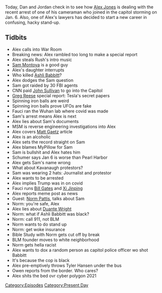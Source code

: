 {{DEFAULTSORT:
    #_EPISODE_0549:April 13-14, 2021
}}{{Episode
    | title             = April 13-14, 2021
    | caption           = Listen to this episode on [https://knowledgefight.libsyn.com/549-april-13-14-2021 Libsyn] [https://open.spotify.com/episode/4I3NwXFPWM0NgEwsiX9sl5 Spotify], Read the [[Transcript/549: April 13-14, 2021|Unofficial Transcript]]
    | episodeNumber     = 549
    | length            = 01:41:09
    | airDate           = April 16, 2021
    | coverageStartDate = April 13, 2021
    | coverageEndDate   = April 14, 2021
    | episodeType       = [[:Category:Present Day|Present Day]]
    | appearance        = [[Sam Montoya]], [[Ashli Babbitt]], [[John Sullivan]], [[Greg Reese]], [[Anthony Fauci]], [[Matt Gaetz]], [[Chuck Schumer]], [[Brett Kavanaugh]], [[Bill Gates]], [[Xi Jinping]], [[Norm Pattis]], [[Duante Wright]], [[Tyler Hanson]]
    | previousEpisode   = [[548: May 5, 2003]]
    | nextEpisode       = [[550: April 16, 2021]]
}}

{{Stub}}

Today, Dan and Jordan check in to see how [[Alex Jones]] is dealing with the recent arrest of one of his cameraman who joined in the capitol storming on Jan. 6.  Also, one of Alex's lawyers has decided to start a new career in confusing, hacky stand-up.

==Tidbits==

*Alex calls into War Room
*Breaking news: Alex rambled too long to make a special report
*Alex steals Rush's intro music
*[[Sam Montoya]] is a good guy
*Alex's daughter interrupts
*Who killed [[Ashli Babbitt]]?
*Alex dodges the Sam question
*Sam got raided by 30 FBI agents
*CNN paid [[John Sullivan]] to go into the Capitol
*[[Greg Reese]] special report: Tesla's secret papers
*Spinning iron balls are weird
*Spinning iron balls prove UFOs are fake
*Fauci ran the Wuhan lab where covid was made
*Sam's arrest means Alex is next
*Alex lies about Sam's documents
*MSM is reverse engineering investigations into Alex
*Alex covers [[Matt Gaetz]] article
*Alex is an alcoholic
*Alex sets the record straight on Sam
*Alex blames MyPillow for Sam
*Sam is bullshit and Alex hates him
*Schumer says Jan 6 is worse than Pearl Harbor
*Alex gets Sam's name wrong
*What about Kavanaugh protestors?
*Sam was wearing 2 hats: Journalist and protestor
*Alex wants to be arrested
*Alex implies Trump was in on covid
*Fauci runs [[Bill Gates]] and [[Xi Jinping]]
*Alex reports meme post as news
*Guest: [[Norm Pattis]], talks about Sam
*Norm: you're safe, Alex
*Alex lies about [[Duante Wright]]
*Norm: what if Ashli Babbitt was black?
*Norm: call 911, not BLM
*Norm wants to do stand up
*Norm: get woke insurance
*Bible Study with Norm gets cut off by break
*BLM founder moves to white neighborhood
*Norm gets hella racist
*Alex wants to dox a random person as capitol police officer wo shot Babbitt
*It's because the cop is black
*Alex pre-emptively throws Tyler Hansen under the bus
*Owen reports from the border. Who cares?
*Alex shits the bed ovr cyber polygon 2021

[[Category:Episodes]]
[[Category:Present Day]]
